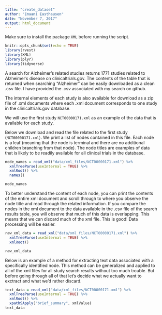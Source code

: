 ```yaml
---
title: "create_dataset"
author: "Imaani Easthausen"
date: "November 7, 2017"
output: html_document
---
```


Make sure to install the package `XML` before running the script. 

```r
knitr::opts_chunk$set(echo = TRUE)
library(rvest)
library(XML)
library(plyr)
library(tidyverse)
```

A search for Alzheimer's related studies returns 1771 studies related to Alzheimer's disease on clinicaltrials.gov. The contents of the table that is returned when searching "Alzheimer" can be easily downloaded as a clean .csv file. I have provided the .csv associated with my search on github.

The internal elements of each study is also available for download as a zip file of .xml documents where each .xml document corresponds to one study in the clinicaltrials.gov database. 

We will use the first study `NCT00000171.xml` as an example of the data that is available for each study. 

Below we download and read the file related to the first study (`NCT00000171.xml`). We print a list of nodes contained in this file. Each node is a leaf (meaning that the node is terminal and there are no additional children branching from that node). The node titles are examples of data that is likely to be readily available for all clinical trials in the database. 
```r
node_names = read_xml("data/xml_files/NCT00000171.xml") %>%
  xmlTreeParse(useInternal = TRUE) %>%
  xmlRoot() %>%
  names()

node_names


```

To better understand the content of each node, you can print the contents of the entire xml document and scroll through to where you observe the node title and read through the related information. If you compare the nodes in the xml document to the data available in the .csv file of the search results table, you will observe that much of this data is overlapping. This means that we can discard much of the xml file. This is good! Data processing will be easier. 

```r
raw_xml_data = read_xml("data/xml_files/NCT00000171.xml") %>%
  xmlTreeParse(useInternal = TRUE) %>%
  xmlRoot() 

raw_xml_data
```

Below is an example of a method for extracting text data associated with a specifically identified node. This method can be generalized and applied to all of the xml files for all study search results without too much trouble. But before going through all of that let's decide what we actually want to exctract and what we'd rather discard. 



```r
text_data = read_xml("data/xml_files/NCT00000171.xml") %>%
  xmlTreeParse(useInternal = TRUE) %>%
  xmlRoot() %>%
  xpathSApply("brief_summary", xmlValue)
text_data
```





